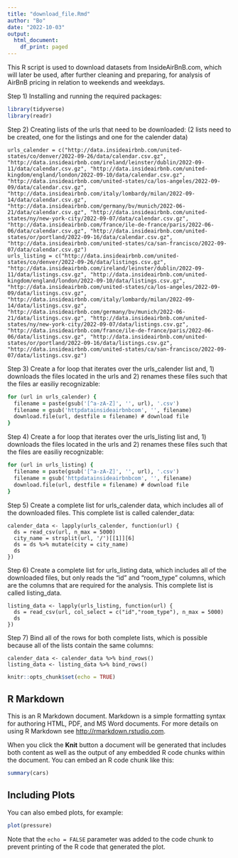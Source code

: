 ```yaml
---
title: "download_file.Rmd"
author: "Bo"
date: "2022-10-03"
output:
  html_document:
    df_print: paged
---
```


This R script is used to download datasets from InsideAirBnB.com, which will later be used, after further cleaning and preparing, for analysis of AirBnB pricing in relation to weekends and weekdays. 

Step 1)
Installing and running the required packages:
```r
library(tidyverse)
library(readr)
```

Step 2)
Creating lists of the urls that need to be downloaded: 
(2 lists need to be created, one for the listings and one for the calender data)
```list
urls_calender = c("http://data.insideairbnb.com/united-states/co/denver/2022-09-26/data/calendar.csv.gz", "http://data.insideairbnb.com/ireland/leinster/dublin/2022-09-11/data/calendar.csv.gz", "http://data.insideairbnb.com/united-kingdom/england/london/2022-09-10/data/calendar.csv.gz", "http://data.insideairbnb.com/united-states/ca/los-angeles/2022-09-09/data/calendar.csv.gz", "http://data.insideairbnb.com/italy/lombardy/milan/2022-09-14/data/calendar.csv.gz", "http://data.insideairbnb.com/germany/bv/munich/2022-06-21/data/calendar.csv.gz", "http://data.insideairbnb.com/united-states/ny/new-york-city/2022-09-07/data/calendar.csv.gz", "http://data.insideairbnb.com/france/ile-de-france/paris/2022-06-06/data/calendar.csv.gz", "http://data.insideairbnb.com/united-states/or/portland/2022-09-16/data/calendar.csv.gz", "http://data.insideairbnb.com/united-states/ca/san-francisco/2022-09-07/data/calendar.csv.gz")
urls_listing = c("http://data.insideairbnb.com/united-states/co/denver/2022-09-26/data/listings.csv.gz", "http://data.insideairbnb.com/ireland/leinster/dublin/2022-09-11/data/listings.csv.gz", "http://data.insideairbnb.com/united-kingdom/england/london/2022-09-10/data/listings.csv.gz", "http://data.insideairbnb.com/united-states/ca/los-angeles/2022-09-09/data/listings.csv.gz", "http://data.insideairbnb.com/italy/lombardy/milan/2022-09-14/data/listings.csv.gz", "http://data.insideairbnb.com/germany/bv/munich/2022-06-21/data/listings.csv.gz", "http://data.insideairbnb.com/united-states/ny/new-york-city/2022-09-07/data/listings.csv.gz", "http://data.insideairbnb.com/france/ile-de-france/paris/2022-06-06/data/listings.csv.gz", "http://data.insideairbnb.com/united-states/or/portland/2022-09-16/data/listings.csv.gz", "http://data.insideairbnb.com/united-states/ca/san-francisco/2022-09-07/data/listings.csv.gz")
```

Step 3) Create a for loop that iterates over the urls_calender list and, 1) downloads the files located in the urls and 2) renames these files such that the files ar easiliy recognizable:
```for
for (url in urls_calender) {
  filename = paste(gsub('[^a-zA-Z]', '', url), '.csv')
  filename = gsub('httpdatainsideairbnbcom', '', filename)
  download.file(url, destfile = filename) # download file
}
```

Step 4) Create a for loop that iterates over the urls_listing list and, 1) downloads the files located in the urls and 2) renames these files such that the files are easiliy recognizable:
```for
for (url in urls_listing) {
  filename = paste(gsub('[^a-zA-Z]', '', url), '.csv')
  filename = gsub('httpdatainsideairbnbcom', '', filename) 
  download.file(url, destfile = filename) # download file
}
```

Step 5) Create a complete list for urls_calender data, which includes all of the downloaded files. This complete list is called calender_data:
```Creating
calender_data <- lapply(urls_calender, function(url) {
  ds = read_csv(url, n_max = 5000)
  city_name = strsplit(url, '/')[[1]][6]
  ds = ds %>% mutate(city = city_name)
  ds
})
```

Step 6) Create a complete list for urls_listing data, which includes all of the downloaded files, but only reads the "id" and "room_type" columns, which are the columns that are required for the analysis. This complete list is called listing_data. 
```Creating
listing_data <- lapply(urls_listing, function(url) {
  ds = read_csv(url, col_select = c("id","room_type"), n_max = 5000)
  ds
})
```

Step 7) Bind all of the rows for both complete lists, which is possible because all of the lists contain the same columns:
```Binding
calender_data <- calender_data %>% bind_rows()
listing_data <- listing_data %>% bind_rows()
```

















```r
knitr::opts_chunk$set(echo = TRUE)
```

## R Markdown

This is an R Markdown document. Markdown is a simple formatting syntax for authoring HTML, PDF, and MS Word documents. For more details on using R Markdown see <http://rmarkdown.rstudio.com>.

When you click the **Knit** button a document will be generated that includes both content as well as the output of any embedded R code chunks within the document. You can embed an R code chunk like this:

```r
summary(cars)
```

## Including Plots

You can also embed plots, for example:

```r
plot(pressure)
```

Note that the `echo = FALSE` parameter was added to the code chunk to prevent printing of the R code that generated the plot.
